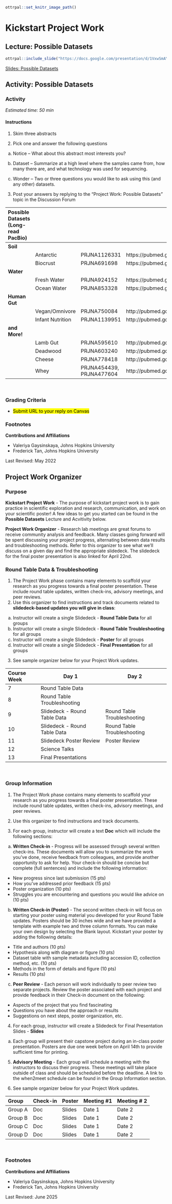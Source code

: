 ```r
ottrpal::set_knitr_image_path()
```

# Kickstart Project Work

## Lecture: Possible Datasets

```r
ottrpal::include_slide("https://docs.google.com/presentation/d/1VxwSmAY8BUs3EfVcxPm3I8kNYJWjVqoHJrGOX3X3sog/edit?slide=id.g35f391192_00#slide=id.g35f391192_00")
```

[Slides: Possible Datasets](https://docs.google.com/presentation/d/1VxwSmAY8BUs3EfVcxPm3I8kNYJWjVqoHJrGOX3X3sog/edit?usp=sharing)


## Activity: Possible Datasets

### Activity

*Estimated time: 50 min*

#### Instructions

1. Skim three abstracts

2. Pick one and answer the following questions

a) Notice – What about this abstract most interests you?

b) Dataset – Summarize at a high level where the samples came from, how many there are, and what technology was used for sequencing.

c) Wonder – Two or three questions you would like to ask using this (and any other) datasets.

3. Post your answers by replying to the “Project Work: Possible Datasets” topic in the Discussion Forum

|Possible Datasets (Long-read PacBio)|
|:--|:--|:--|:--|
|**Soil**| | | |
| |Antarctic |PRJNA1126331 | https://pubmed.gov/39300163/| 
| |Biocrust |PRJNA691698 | https://pubmed.gov/34795375/| 
|**Water**| | | |
| |Fresh Water |PRJNA924152 | https://pubmed.gov/36823661/|
| |Ocean Water |PRJNA853328 | https://pubmed.gov/36448813/|
|**Human Gut**| | | |
| |Vegan/Omnivore |PRJNA750084 | http://pubmed.gov/36289209|
| |Infant Nutrition |PRJNA1139951 | http://pubmed.gov/31022095|
|**and More!**| | | |
| |Lamb Gut |PRJNA595610 |http://pubmed.gov/34980911|
| |Deadwood |PRJNA603240 | http://pubmed.gov/39627869|
| |Cheese |PRJNA778418 | http://pubmed.gov/9948695|
| |Whey |PRJNA454439, PRJNA477604 | http://pubmed.gov/6593500 |
<br>

### Grading Criteria

- <mark style="background color: yellow">Submit URL to your reply on Canvas

### Footnotes

**Contributions and Affiliations**

- Valeriya Gaysinskaya, Johns Hopkins University
- Frederick Tan, Johns Hopkins University

Last Revised: May 2022


## Project Work Organizer

### Purpose

**Kickstart Project Work** - The purpose of kickstart project work is to gain practice in scientific exploration and research, communication, and work on your scientific poster! A few ideas to get you started can be found in the **Possible Datasets** Lecture and Acvitivity below.

**Project Work Organizer** - Research lab meetings are great forums to receive community analysis and feedback.  Many classes going forward will be spent discussing your project progress, alternating between data results and troubleshooting methods.  Refer to this organizer to see what we’ll discuss on a given day and find the appropriate slidedeck.  The slidedeck for the final poster presentation is also linked for April 22nd.

### Round Table Data & Troubleshooting

1. The Project Work phase contains many elements to scaffold your research as you progress towards a final poster presentation.  These include round table updates, written check-ins, advisory meetings, and peer reviews. 
2. Use this organizer to find instructions and track documents related to **slidedeck-based updates you will give in class**:

a. Instructor will create a single Slidedeck - **Round Table Data** for all groups
b. Instructor will create a single Slidedeck - **Round Table Troubleshooting**  for all groups
c. Instructor will create a single Slidedeck - **Poster** for all groups
d. Instructor will create a single Slidedeck - **Final Presentation** for all groups

3. See sample organizer below for your Project Work updates.

|Course Week | Day 1 | Day 2
|:--| --|-- | 
|7| Round Table Data| |
|8| Round Table Troubleshooting| | 
|9| Slidedeck - Round Table Data| Round Table Troubleshooting |
|10| Slidedeck - Round Table Data| Round Table Troubleshooting |
|11| Slidedeck Poster Review| Poster Review |
|12| Science Talks| |
|13| Final Presentations | |
<br>

### Group Information

1. The Project Work phase contains many elements to scaffold your research as you progress towards a final poster presentation.  These include round table updates, written check-ins, advisory meetings, and peer reviews. 
2. Use this organizer to find instructions and track documents.

3. For each group, instructor will create a text **Doc** which will include the following sections:

a. **Written Check-in** - Progress will be assessed through several written check-ins.  These documents will allow you to summarize the work you’ve done, receive feedback from colleagues, and provide another opportunity to ask for help.  Your check-in should be concise but complete (full sentences) and include the following information:

- New progress since last submission (15 pts)
- How you’ve addressed prior feedback (15 pts)
- Poster organization (10 pts)
- Struggles you are encountering and questions you would like advice on (10 pts)

b. **Written Check-in (Poster)** - The second written check-in will focus on starting your poster using material you developed for your Round Table updates.  Posters should be 30 inches wide and we have provided a template with example two and three column formats.  You can make your own design by selecting the Blank layout.  Kickstart your poster by adding the following details:

- Title and authors (10 pts)
- Hypothesis along with diagram or figure (10 pts)
- Dataset table with sample metadata including accession ID, collection method, etc. (10 pts)
- Methods in the form of details and figure (10 pts)
- Results (10 pts)

c. **Peer Review** - Each person will work individually to peer review two separate projects.  Review the poster associated with each project and provide feedback in their Check-in document on the following:

- Aspects of the project that you find fascinating
- Questions you have about the approach or results
- Suggestions on next steps, poster organization, etc.

4. For each group, instructor will create a Slidedeck for Final Presentation Slides - **Slides**

a. Each group will present their capstone project during an in-class poster presentation.  Posters are due one week before on April 14th to provide sufficient time for printing.

5. **Advisory Meeting** - Each group will schedule a meeting with the instructors to discuss their progress.  These meetings will take place outside of class and should be scheduled before the deadline.  A link to the when2meet schedule can be found in the Group Information section.

6. See sample organizer below for your Project Work updates.

|Group | Check-in | Poster | Meeting #1 | Meeting # 2|
|:--| :--| :-- | :-- | :-- | 
|Group A| Doc | Slides | Date 1 | Date 2| 
|Group B| Doc | Slides | Date 1 | Date 2| 
|Group C| Doc | Slides | Date 1 | Date 2| 
|Group D| Doc | Slides | Date 1 | Date 2| 
<br>


### Footnotes

**Contributions and Affiliations**

- Valeriya Gaysinskaya, Johns Hopkins University
- Frederick Tan, Johns Hopkins University

Last Revised: June 2025

